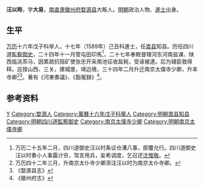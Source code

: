 '''汪以時'''，字'''大易'''，[[南直隶|南直隶]][[徽州府|徽州府]][[婺源县|婺源县]]大畈人。[[明朝|明朝]]政治人物、[[進士|進士]]出身。

== 生平 ==
[[万历|万历]]十六年戊子科举人，十七年（1589年）己丑科進士，任[[嵩县|嵩县]]知县。历任四川道[[監察御史|監察御史]]，二十四年十一月管屯田印馬<ref>万历二十五年二月，四川道御史汪以时条议仓漕八事，部覆允行。四川道御史汪以时奏小人事露计穷，驾言用兵，妄希调度，乞召还[[沈惟敬|沈惟敬]]。</ref>，二十七年奉敕督理河东河南盐课、陕西临洮茶马，因累疏抗阻矿使张忠开采南池征收盐税，受诬被逮。后为辅臣救得释。巡按山西、三关，建城堡，靖边境，三十四年二月升迁南京太僕寺少卿，升本寺卿<ref>万历四十二年三月，升南京太仆寺少卿添注汪以时为南京太仆寺卿。</ref><ref>《婺源县志》</ref>。著有《河東奏議》、《豁冤録》<ref>《徽州府志》</ref>。

== 参考资料 ==
{{reflist}}

{{萬曆十七年己丑科殿試金榜}}

{{Authority control}}

{{DEFAULTSORT:Wang汪}}
[[Category:汪姓|Y]]
[[Category:婺源人|Category:婺源人]]
[[Category:萬曆十六年戊子科舉人|Category:萬曆十六年戊子科舉人]]
[[Category:明朝嵩县知县|Category:明朝嵩县知县]]
[[Category:明朝四川道監察御史|Category:明朝四川道監察御史]]
[[Category:南京太僕寺少卿|Category:南京太僕寺少卿]]
[[Category:明朝南京太僕寺卿|Category:明朝南京太僕寺卿]]


{{明朝人物小作品}}